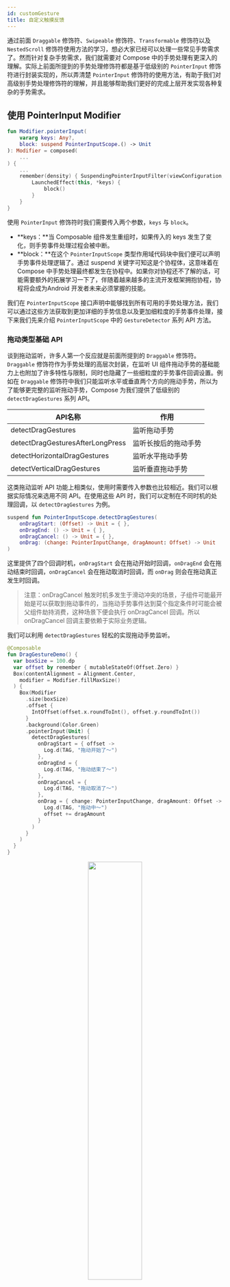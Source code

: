 ```yaml
---
id: customGesture
title: 自定义触摸反馈
---
```





通过前面 `Draggable` 修饰符、`Swipeable` 修饰符、`Transformable` 修饰符以及 `NestedScroll` 修饰符使用方法的学习，想必大家已经可以处理一些常见手势需求了。然而针对复杂手势需求，我们就需要对 Compose 中的手势处理有更深入的理解。实际上前面所提到的手势处理修饰符都是基于低级别的 `PointerInput` 修饰符进行封装实现的，所以弄清楚 `PointerInput` 修饰符的使用方法，有助于我们对高级别手势处理修饰符的理解，并且能够帮助我们更好的完成上层开发实现各种复杂的手势需求。

## 使用 PointerInput Modifier

```kotlin
fun Modifier.pointerInput(
    vararg keys: Any?,
    block: suspend PointerInputScope.() -> Unit
): Modifier = composed(
    ...
) {
    ...
    remember(density) { SuspendingPointerInputFilter(viewConfiguration, density) }.apply {
        LaunchedEffect(this, *keys) {
            block()
        }
    }
}
```

使用 `PointerInput` 修饰符时我们需要传入两个参数，`keys` 与 `block`。

- **keys：**当 Composable 组件发生重组时，如果传入的 keys 发生了变化，则手势事件处理过程会被中断。
- **block：**在这个 `PointerInputScope` 类型作用域代码块中我们便可以声明手势事件处理逻辑了。通过 suspend 关键字可知这是个协程体，这意味着在 Compose 中手势处理最终都发生在协程中。如果你对协程还不了解的话，可能需要额外的拓展学习一下了，伴随着越来越多的主流开发框架拥抱协程，协程将会成为Android 开发者未来必须掌握的技能。

我们在 `PointerInputScope` 接口声明中能够找到所有可用的手势处理方法，我们可以通过这些方法获取到更加详细的手势信息以及更加细粒度的手势事件处理，接下来我们先来介绍 `PointerInputScope` 中的 `GestureDetector` 系列 API 方法。

### 拖动类型基础 API

谈到拖动监听，许多人第一个反应就是前面所提到的 `Draggable` 修饰符。`Draggable` 修饰符作为手势处理的高层次封装，在监听 UI 组件拖动手势的基础能力上也附加了许多特性与限制，同时也隐藏了一些细粒度的手势事件回调设置。例如在 `Draggable` 修饰符中我们只能监听水平或垂直两个方向的拖动手势，所以为了能够更完整的监听拖动手势，Compose 为我们提供了低级别的 `detectDragGestures` 系列 API。

| API名称                          | 作用                 |
| -------------------------------- | -------------------- |
| detectDragGestures               | 监听拖动手势         |
| detectDragGesturesAfterLongPress | 监听长按后的拖动手势 |
| detectHorizontalDragGestures     | 监听水平拖动手势     |
| detectVerticalDragGestures       | 监听垂直拖动手势     |

这类拖动监听 API 功能上相类似，使用时需要传入参数也比较相近。我们可以根据实际情况来选用不同 API。在使用这些 API 时，我们可以定制在不同时机的处理回调，以 `detectDragGestures` 为例。

```kotlin
suspend fun PointerInputScope.detectDragGestures(
    onDragStart: (Offset) -> Unit = { },
    onDragEnd: () -> Unit = { },
    onDragCancel: () -> Unit = { },
    onDrag: (change: PointerInputChange, dragAmount: Offset) -> Unit
)
```

这里提供了四个回调时机，`onDragStart` 会在拖动开始时回调，`onDragEnd` 会在拖动结束时回调，`onDragCancel` 会在拖动取消时回调，而 `onDrag` 则会在拖动真正发生时回调。

> 注意：onDragCancel 触发时机多发生于滑动冲突的场景，子组件可能最开始是可以获取到拖动事件的，当拖动手势事件达到莫个指定条件时可能会被父组件劫持消费，这种场景下便会执行 onDragCancel 回调。所以 onDragCancel 回调主要依赖于实际业务逻辑。

我们可以利用 `detectDragGestures` 轻松的实现拖动手势监听。

```kotlin
@Composable
fun DragGestureDemo() {
  var boxSize = 100.dp
  var offset by remember { mutableStateOf(Offset.Zero) }
  Box(contentAlignment = Alignment.Center,
    modifier = Modifier.fillMaxSize()
  ) {
    Box(Modifier
      .size(boxSize)
      .offset {
        IntOffset(offset.x.roundToInt(), offset.y.roundToInt())
      }
      .background(Color.Green)
      .pointerInput(Unit) {
        detectDragGestures(
          onDragStart = { offset ->
            Log.d(TAG, "拖动开始了～")
          },
          onDragEnd = {
            Log.d(TAG, "拖动结束了～")
          },
          onDragCancel = {
            Log.d(TAG, "拖动取消了～")
          },
          onDrag = { change: PointerInputChange, dragAmount: Offset ->
            Log.d(TAG, "拖动中～")
            offset += dragAmount
          }
        )
      }
    )
  }
}
```

<div align = "center">
  <img src = {drag} width = "50%" height = "50%" />
</div>

### 点击类型基础 API

在 `PointerInputScope` 中，我们可以使用 `detectTapGestures` 设置更细粒度的点击监听回调。作为低级别点击监听 API，在发生点击时不会带有像 `Clickable` 修饰符与 `CombinedClickable` 修饰符那样会为所修饰的组件施加一个涟漪波纹效果动画的蒙层，我们能够根据需要进行更灵活的上层定制。

| API名称           | 作用         |
| ----------------- | ------------ |
| detectTapGestures | 监听点击手势 |

`detectTapGestures` 提供了四个可选事件回调，可以根据需求来设置不同点击事件回调。

```kotlin
suspend fun PointerInputScope.detectTapGestures(
  onDoubleTap: ((Offset) -> Unit)? = null,
  onLongPress: ((Offset) -> Unit)? = null,
  onPress: suspend PressGestureScope.(Offset) -> Unit = NoPressGesture,
  onTap: ((Offset) -> Unit)? = null
)
```

- onDoubleTap (可选)：双击时回调
- onLongPress (可选)：长按时回调
- onPress (可选)：按下时回调
- onTap (可选)：轻触时回调

这几种点击事件回调存在着先后次序的，并不是每次只会执行其中一个。`onPress` 是最普通的 `ACTION_DOWN` 事件，你的手指一旦按下便会回调。如果你连着按了两下，则会在执行两次 `onPress` 后执行 `onDoubleTap`。如果你的手指按下后不抬起，当达到长按的判定阈值 (400ms) 会执行 `onLongPress`。如果你的手指按下后快速抬起，在轻触的判定阈值内(100ms)会执行 `onTap` 回调。

总的来说， `onDoubleTap` 回调前必定会先回调 2 次 Press，而 onLongPress 与 onTap 回调前必定会回调 1 次 Press。

 `detectTapGestures` 使用起来非常简单，我们根据需求来设置不同点击事件回调即可。

```kotlin
@Composable
fun TapGestureDemo() {
    var boxSize = 100.dp
    Box(Modifier.fillMaxSize(), contentAlignment = Alignment.Center) {
        Box(Modifier
            .size(boxSize)
            .background(Color.Green)
            .pointerInput(Unit) {
                detectTapGestures(
                    onDoubleTap = { offset: Offset ->
                        Log.d(TAG, "发生双击操作了～")
                    },
                    onLongPress = { offset: Offset ->
                        Log.d(TAG, "发生长按操作了～")
                    },
                    onPress = {  offset: Offset ->
                        Log.d(TAG, "发生按下操作了～")
                    },
                    onTap = {  offset: Offset ->
                        Log.d(TAG, "发生轻触操作了～")
                    }
               )
           }
       )
   }
}
```

### 变换类型基础 API

使用 `detectTransformGestures` 可以获取到双指拖动、缩放与旋转手势操作中更具体的手势信息，例如重心。

| API名称                 | 作用                     |
| ----------------------- | ------------------------ |
| detectTransformGestures | 监听拖动、缩放与旋转手势 |

与 `Transfomer` 修饰符不同的是，通过这个 API 可以监听单指的拖动手势，和拖动类型基础 API所提供的功能一样，除此之外还支持监听双指缩放与旋转手势。反观 `Transfomer` 修饰符 只能监听到双指拖动手势，不知设计成这样的行为不一致是否是官方有意为之。

``` kotlin
suspend fun PointerInputScope.detectTransformGestures(
    panZoomLock: Boolean = false,
    onGesture: (centroid: Offset, pan: Offset, zoom: Float, rotation: Float) -> Unit
)
```

与 `Tranformable` 修饰符一样，`detectTransformGestures` 方法提供了两个参数。

- **panZoomLock**(可选)： 如果 panZoomLock 为真，则仅当在平移或缩放运动之前检测到旋转的触摸倾斜时才允许旋转。 如果没有，将检测到平移和缩放手势，但不会检测到旋转手势。 如果 panZoomLock 为 false，则一旦达到触摸倾斜，就会检测到所有三个手势
- **onGesture**(必须)：当拖动、缩放或旋转手势发生时回调

使用起来十分简单，我们仅需根据手势信息来更新状态就可以了。当我们处理旋转、缩放与拖动这类手势时，需要格外的注意 `Modifier` 调用次序，因为这会影响最终呈现效果。

```kotlin
@Preview
@Composable
fun TransformGestureDemo() {
    var boxSize = 100.dp
    var offset by remember { mutableStateOf(Offset.Zero) }
    var ratationAngle by remember { mutableStateOf(0f) }
    var scale by remember { mutableStateOf(1f) }
    Box(Modifier.fillMaxSize(), contentAlignment = Alignment.Center) {
        Box(Modifier
            .size(boxSize)
            .rotate(ratationAngle) // 需要注意offset与rotate的调用先后顺序
            .scale(scale)
            .offset {
                IntOffset(offset.x.roundToInt(), offset.y.roundToInt())
            }
            .background(Color.Green)
            .pointerInput(Unit) {
                detectTransformGestures(
                    panZoomLock = true, // 平移或缩放之后检测到旋转的倾斜时才不允许旋转
                    onGesture = { centroid: Offset, pan: Offset, zoom: Float, rotation: Float ->
                        offset += pan
                        scale *= zoom
                        ratationAngle += rotation
                    }
                )
            }
        )
    }
}
```

<div align = "center">
  <img src = {transform} width = "50%" height = "50%" />
</div>

### forEachGesture

前面提到 Compose 手势操作实际上是在协程中监听处理的，当协程处理完一轮手势交互后便会结束，当进行第二次手势交互时由于负责手势监听的协程已经结束，手势事件便会被丢弃掉。那我们该怎样才能让手势监听协程能够不断地处理每一轮的手势交互呢。我们很容易想到可以在外层嵌套一个 `while(true) `进行实现，然而这么做并不优雅，且也存在着一些问题。

当用户出现一连串手势操作时，很难保证各手势之间有清晰分界，即无法保证每一轮手势结束后，所有手指都是离开屏幕的。在传统 View 体系中，一次手指按下、移动到抬起过程中的所有手势事件可以看作是一个完整的手势交互序列。每当用户触摸屏幕交互时，我们可以根据这一次用户输入的手势交互序列中的手势信息进行相应的处理。

当第一轮手势处理结束或者被中断取消后，如果仍有手指留在屏幕。如果采用 `while(true)` 处理手势，则第二轮手势处理可能会使用第一轮手势交互序列中信息，导致出现不符预期的结果。

Compose 为我们提供了 `forEachGesture` 方法保证了每一轮手势处理逻辑的一致性。实际上前面我们所介绍的 GestureDetect 系列 API，其内部实现都使用了 `forEachGesture`。

通过 `forEachGesture` 的源码可知，每一轮手势处理结束后或本次手势处理被取消时，都会使用 `awaitAllPointersUp()` 保证所有手指均已抬起。并且同时也会与当前组件的生命周期对齐，当组件离开视图树时，手势监听也会随之结束。

```kotlin
suspend fun PointerInputScope.forEachGesture(block: suspend PointerInputScope.() -> Unit) {
    val currentContext = currentCoroutineContext()
    while (currentContext.isActive) {
        try {
          block()
          // 挂起等待所有手指抬起
          awaitAllPointersUp()
        } catch (e: CancellationException) {
            if (currentContext.isActive) {
                // 手势事件取消时，如果协程还存活则等待手指抬起再进行下一轮监听
                awaitAllPointersUp()
                throw e
            }
        }
    }
}
```

## 手势事件作用域 awaitPointerEventScope

我们前面介绍的 `GestureDetector` 系列 API 本质上仍然是一种封装，既然手势处理是在协程中完成的，所以**手势监听必然是通过协程的挂起恢复实现的，以取代传统的回调监听方式**。要想深入理解 Compose 手势处理，就需要学习更为底层的手势处理挂起方法。

在 `PointerInputScope` 中我们使用 `awaitPointerEventScope` 方法获得 `AwaitPointerEventScope` 作用域，在` AwaitPointerEventScope` 作用域中我们可以使用 Compose 中所有低级别的手势处理挂起方法。当 `awaitPointerEventScope` 内所有手势事件都处理完成后 `awaitPointerEventScop`e 便会恢复执行将 Lambda 中最后一行表达式的数值作为返回值返回。

```kotlin
suspend fun <R> awaitPointerEventScope(
    block: suspend AwaitPointerEventScope.() -> R
): R
```

我们在 `AwaitPointerEventScope` 中发现了以下这些基础手势方法，可以发现这些 API 均是挂起函数，接下来我们会对每个 API 进行描述说明。

| API名称                                | 作用                 |
| -------------------------------------- | -------------------- |
| awaitPointerEvent                      | 手势事件             |
| awaitFirstDown                         | 第一根手指的按下事件 |
| drag                                   | 拖动事件             |
| horizontalDrag                         | 水平拖动事件         |
| verticalDrag                           | 垂直拖动事件         |
| awaitDragOrCancellation                | 单次拖动事件         |
| awaitHorizontalDragOrCancellation      | 单次水平拖动事件     |
| awaitVerticalDragOrCancellation        | 单次垂直拖动事件     |
| awaitTouchSlopOrCancellation           | 有效拖动事件         |
| awaitHorizontalTouchSlopOrCancellation | 有效水平拖动事件     |
| awaitVerticalTouchSlopOrCancellation   | 有效垂直拖动事件     |

### 事件之源 awaitPointerEvent

之所以称这个 API 为事件之源，因为上层所有手势监听 API 都是基于这个 API 实现的，他的作用类似于传统 View 中的 `onTouchEvent() `。无论用户是按下、移动或抬起都将视作一次手势事件，当手势事件发生时 `awaitPointerEvent` 便会恢复返回监听到的屏幕上所有手指的交互信息。

```kotlin
forEachGesture {
    awaitPointerEventScope {
        var event = awaitPointerEvent()
        Log.d(TAG, "x: ${event.changes[0].position.x}, y: ${event.changes[0].position.y}")
    }
}
```

#### 手势事件分发

实际上 `awaitPointerEvent` 存在着一个可选参数 `PointerEventPass`，这个参数实际上是用来定制手势事件分发顺序的。

```kotlin
suspend fun awaitPointerEvent(
    pass: PointerEventPass = PointerEventPass.Main
): PointerEvent
```

通过 API 声明可以看到 `awaitPointerEvent` 有个可选参数 `PointerEventPass`，这个参数实际上是用来定制手势事件分发顺序的。

PointerEventPass 有 3 个枚举值可以让我们来决定手势的处理阶段。在 Compose 中，手势处理共有三个阶段：

- Initial：自上而下的分发手势事件
- Main：自下而上的分发手势事件
- Final：自上而下的分发手势事件

在 Inital 阶段，手势事件会在所有使用 Inital 参数的组件间**自上而下**的完成首次分发。利用 Inital 可以使父组件能够预先劫持消费手势事件，这类似于传统 View 中 onInterceptTouchEvent 的作用。

在 Main 阶段，手势事件会在所有使用 Main 参数的组件间**自下而上**的完成第二次分发。利用 Main 可以使子组件能先于父组件完成手势事件的处理，这有些类似于传统 View 中 onTouchEvent 的作用。

在 Final 阶段，手势事件会在所有使用 Final 参数的组件间**自上而下**的完成最后一次分发。Final阶段一般用来让组件了解经历过前面几个阶段后的手势事件消费情况，从而确定自身行为。例如按钮组件可以不再手指从按钮上移动开的事件，因为这个事件可能已被父组件滚动器用于滚动消费了

接下来我们通过一个嵌套组件的手势监听来演示事件的分发过程。当所有组件的手势监听均默认使用 Main 时，事件分发顺序为：第三层 -> 第二层 -> 第一层

<div align = "center">
  <img src = {boxnest} width = "50%" height = "50%"/>
</div>

而如果第一层组件使用 Inital，第二层组件使用 Final ，第三层组件使用 Main，事件分发顺序为：第一层 -> 第三层 -> 第二层

<div align = "center">
  <img src = {boxnest2} width = "50%" height = "50%"/>
</div>

接下来，我们换作四层嵌套来观察手势事件的分发，其中第一层与第三层使用 Initial，第二层使用 Final，第三层使用 Main，事件分发顺序为：第一层 -> 第三层 -> 第四层 -> 第二层

<div align = "center">
  <img src = {boxnest3} width = "50%" height = "50%"/>
</div>

```kotlin
@Composable
fun NestedBoxDemo() {
    Box(
        contentAlignment = Alignment.Center,
        modifier = Modifier
            .size(400.dp)
            .background(Color.Red)
            .pointerInput(Unit) {
                awaitPointerEventScope {
                    awaitPointerEvent(PointerEventPass.Initial)
                    Log.d(TAG, "first layer")
                }
            }
    ) {
        Box(
            contentAlignment = Alignment.Center,
            modifier = Modifier
                .size(200.dp)
                .background(Color.Blue)
                .pointerInput(Unit) {
                    awaitPointerEventScope {
                        awaitPointerEvent(PointerEventPass.Final)
                        Log.d(TAG, "second layer")
                    }
                }
        ) {
            Box(
                contentAlignment = Alignment.Center,
                modifier = Modifier
                    .size(100.dp)
                    .background(Color.Green)
                    .pointerInput(Unit) {
                        awaitPointerEventScope {
                            awaitPointerEvent(PointerEventPass.Initial)
                            Log.d(TAG, "third layer")
                        }
                    }
            ) {
                Box(
                    modifier = Modifier
                        .size(50.dp)
                        .background(Color.White)
                        .pointerInput(Unit) {
                            awaitPointerEventScope {
                                awaitPointerEvent(PointerEventPass.Main)
                                Log.d(TAG, "fourth layer")
                            }
                        }
                )
            }
        }
    }
}
```

#### 手势事件消费

在了解手势事件分发之后，我们接下来学习如何完成手势事件消费，我们看到 `awaitPointerEvent` 返回了一个 `PointerEvent` 实例。

```kotlin
actual data class PointerEvent internal constructor(
    actual val changes: List<PointerInputChange>,
    internal val motionEvent: MotionEvent?
)
```

从 PointerEvent 类的声明中可以看到包含了两个属性 changes 与 motionEvent。

- **motionEvent**：实际上就是传统 View 系统中的 MotionEvent，由于被声明 internal ，说明官方并不希望我们直接拿来使用。
- **changes**：其中包含了一次手势交互中所有手指的交互信息。在多指操作时，利用 `changes` 可以轻松定制多指手势处理。

可以看出**单指交互的完整信息被封装在了一个 PointerInputChange 实例中**，接下来我们看看 PointerInputChange 提供了哪些手势信息。

```kotlin
class PointerInputChange(
    val id: PointerId, // 手指Id
    val uptimeMillis: Long, // 当前手势事件的时间戳
    val position: Offset, // 当前手势事件相对组件左上角的位置
    val pressed: Boolean, // 当前手势是否按下
    val previousUptimeMillis: Long, // 上一次手势事件的时间戳
    val previousPosition: Offset, // 上一次手势事件相对组件左上角的位置
    val previousPressed: Boolean, // 上一次手势是否按下
    val consumed: ConsumedData, // 当前手势是否已被消费
    val type: PointerType = PointerType.Touch // 手势类型(鼠标、手指、手写笔、橡皮) 
)
```

利用这些丰富的手势信息，我们可以在上层定制实现各类复杂的交互手势。

可以看到其中的 consumed 成员记录着该事件是否已被消费，我们可以使用 `PointerInputChange` 提供的 consume 系列 API 来修改这个手势事件的消费标记。

| API名称                       | 作用                                          |
| ----------------------------- | --------------------------------------------- |
| changedToDown                 | 是否已经按下(按下手势已消费则返回false)       |
| changedToDownIgnoreConsumed   | 是否已经按下(忽略按下手势已消费标记)          |
| changedToUp                   | 是否已经抬起(按下手势已消费则返回false)       |
| changedToUpIgnoreConsumed     | 是否已经抬起(忽略按下手势已消费标记)          |
| positionChanged               | 是否位置发生了改变(移动手势已消费则返回false) |
| positionChangedIgnoreConsumed | 是否位置发生了改变(忽略已消费标记)            |
| positionChange                | 位置改变量(移动手势已消费则返回Offset.Zero)   |
| positionChangeIgnoreConsumed  | 位置改变量(忽略移动手势已消费标记)            |
| positionChangeConsumed        | 当前移动手势是否已被消费                      |
| anyChangeConsumed             | 当前按下手势或移动手势是否有被消费            |
| consumeDownChange             | 消费按下手势                                  |
| consumePositionChange         | 消费移动手势                                  |
| consumeAllChanges             | 消费按下与移动手势                            |
| isOutOfBounds                 | 当前手势是否在固定范围内                      |

前面提到，我们可以通过设置 `PointerEventPass` 来定制嵌套组件间手势事件分发顺序。假设分发流程中组件 A 预先获取到了手势信息并进行消费，手势事件仍然会被之后的组件 B 获取得到。组件 B 在使用 `positionChange` 获取的偏移值时会返回 `Offset.ZERO`，这是因为此时该手势事件已被标记为已消费的状态。当然组件 B 也可以通过 IgnoreConsumed 系列 API 突破已消费标记的限制获取到手势信息。

我们仍然通过前面使用的嵌套组件示例子来看看手势事件的消费。我们的嵌套组件中第一层组件使用 Inital，第二层组件使用 Final ，第三层组件使用 Main。

<div align = "center">
  <img src = {boxnest2} width = "50%" height = "50%"/>
</div>

我们在第三层组件的手势事件监听中进行消费，因为我们知道手势事件会交由第一层, 再交由第三层，最后交由第二层。第三层组件处于本次手势分发流程的中间位置。

当我们在第三层组件消费了` ACTION_DOWN` 后，之后处理的第二层组件接收的手势事件仍是被标记为消费状态的。

```kotlin
@Composable
fun ConsumeDemo() {
    Box(
        contentAlignment = Alignment.Center,
        modifier = Modifier
            .fillMaxSize()
            .pointerInput(Unit) {
                awaitPointerEventScope {
                    var event = awaitPointerEvent(PointerEventPass.Initial)
                    Log.d(TAG, "first layer, downChange: ${event.changes[0].consumed.downChange}")
                }
            }
    ) {
        Box(
            contentAlignment = Alignment.Center,
            modifier = Modifier
                .size(400.dp)
                .background(Color.Blue)
                .pointerInput(Unit) {
                    awaitPointerEventScope {
                        var event = awaitPointerEvent(PointerEventPass.Final)
                        Log.d(TAG, "second layer, downChange: ${event.changes[0].consumed.downChange}")
                    }
                }
        ) {
            Box(
                Modifier
                    .size(200.dp)
                    .background(Color.Green)
                    .pointerInput(Unit) {
                        awaitPointerEventScope {
                            var event = awaitPointerEvent()
                            event.changes[0].consumeDownChange() // 消费手势事件
                            Log.d(TAG, "third layer, downChange: ${event.changes[0].consumed.downChange}")
                        }
                    }
            )
        }
    }
}
```

介绍完 Compose 的手势事件分发与消费，想必大家已经对 `awaitPointerEvent` 这个低级别基础手势监听 API 已经有了足够的了解。然而在实际场景中我们还是应该更多的依赖上层封装完善的 API，因为当手势逻辑变得越来越复杂时，维护手势交互处理逻辑的难度也会越来越大。接下来我们来介绍 `AwaitPointerEventScope` 中基于 `awaitPointerEvent` 实现的几个常用手势监听挂起方法。

### awaitFirstDown

`awaitFirstDown` 将等待第一根手指 `ACTION_DOWN` 事件时恢复执行，并将手指按下事件返回。翻阅源码可以看出其内部实现原理并不复杂。

```kotlin
suspend fun AwaitPointerEventScope.awaitFirstDown(
    requireUnconsumed: Boolean = true
): PointerInputChange {
    var event: PointerEvent
    do {
        // 监听手势事件
        event = awaitPointerEvent()
    } while (
    // 遍历每一根手指的事件信息
        !event.changes.fastAll {
            // 需要没有被消费过的手势事件
            if (requireUnconsumed) {
                // 返回该事件是否是一个还没有被消费的DOWN事件
                // 当返回 false 时说明是不是DOWN事件或已被消费的DOWN事件
                it.changedToDown()
            } else {
                // 返回该事件是否是一个DOWN事件，忽略是否已被消费
                // 当返回 false 时说明是不是DOWN事件
                it.changedToDownIgnoreConsumed()
            }
        }
    )
    // 返回第一根手指的事件信息
    return event.changes[0]
}
```

### drag

我们前面提到的 `detectDragGestures`，以及更为上层的 `Draggable` 修饰符内部都是使用 `drag` 挂起方法来实现拖动监听的。通过函数签名可以看到我们不仅需要手指拖动的监听回调，还需传入手指的标识信息，表示监听具体哪根手指的拖动手势。

```kotlin
suspend fun AwaitPointerEventScope.drag(
    pointerId: PointerId,
    onDrag: (PointerInputChange) -> Unit
)
```

我们可以先利用 ` awaitFirstDown` 获取到记录着交互信息的 `PointerInputChange` 实例，其中 `id` 字段记录着发生 ` ACTION_DOWN` 事件的手指标识信息。通过结合 `forEachGesture`、`awaitFirstDown` 与 `drag`，我们便可以实现一个简单的拖动手势监听了。

```kotlin
@Composable
fun BaseDragGestureDemo() {
    var boxSize = 100.dp
    var offset by remember { mutableStateOf(Offset.Zero) }
    Box(contentAlignment = Alignment.Center,
        modifier = Modifier.fillMaxSize()
    ) {
        Box(Modifier
            .size(boxSize)
            .offset {
                IntOffset(offset.x.roundToInt(), offset.y.roundToInt())
            }
            .background(Color.Green)
            .pointerInput(Unit) {
                forEachGesture {
                    awaitPointerEventScope {
                        // 获取第一根手指的DOWN事件
                        var downEvent = awaitFirstDown()
                        // 根据手指标识符跟踪多痛手势
                        drag(downEvent.id) {
                            // 根据手势位置改变量更新偏移量状态
                            offset += it.positionChange()
                        }
                    }
                }
            }
        )
    }
}
```

### awaitDragOrCancellation

与 `drag` 不同的是，`awaitDragOrCancellation` 负责监听单次拖动事件。当该手指抬起时，如果有其他手指还在屏幕上，则会选择其中一根手指来继续追踪手势。当最后一根手指离开屏幕时则会返回抬起事件。

当手指拖动事件已经在 Main 阶段被消费，拖动行为会被认为已经取消，此时会返回 `null`。如果在调用 `awaitDragOrCancellation` 前，`pointId` 对应手指没有产生 `ACTION_DOWN` 事件则也会返回` null`。当然我们也可以使用 `awaitDragOrCancellation  `来完成 UI 拖动手势处理流程。

```kotlin
Box(Modifier
    .size(boxSize)
    .offset {
        IntOffset(offset.x.roundToInt(), offset.y.roundToInt())
    }
    .background(Color.Green)
    .pointerInput(Unit) {
        forEachGesture {
            awaitPointerEventScope {
                // 获取第一根手指的DOWN事件
                var downPointer = awaitFirstDown()
                while (true) {
                    // 根据手指标识符跟踪拖动手势，手指抬起货拖动事件被消费时返回null
                    var event = awaitDragOrCancellation(downPointer.id)
                    if (event == null) {
                        // 拖动事件被取消
                        break
                    }
                  	if (event.changedToUp()) {
                			// 所有手指均已抬起
                			break
            				}
                    // 根据手势位置改变量更新偏移量状态
                    offset += event.positionChange()
                }
            }
        }
    }
)
```

### awaitTouchSlopOrCancellation

`awaitTouchSlopOrCancellation` 用于定制监听一次有效的拖动行为，这里的有效是开发者自己来定制的。在使用时，我们需要设置一个 `pointId` ，表示我们希望追踪手势事件的手指标识符。当该手指抬起时，如果有其他手指还在屏幕上，则会选择其中一根手指来继续追踪手势，而如果已经没有手指在屏幕上了则返回 `null`。如果在调用 `awaitTouchSlopOrCancellation` 前，`pointId` 对应手指没有产生 `ACTION_DOWN` 事件则也会返回 `null`。

`onTouchSlopReached` 会在超过 `ViewConfiguration` 中所设定的阈值 `touchSlop` 时回调。如果根据事件信息我们希望接收这次手势事件，则应该通过 ` change` 调用 `consumePositionChange` 进行消费，此时 `awaitTouchSlopOrCancellation` 会恢复执行，并返回当前 `PointerInputChange`。如果不消费，则会继续挂起检测滑动位移。我们将会在下一小节中演示该如何使用 `awaitTouchSlopOrCancellation`。

```kotlin
suspend fun AwaitPointerEventScope.awaitTouchSlopOrCancellation(
  pointerId: PointerId,
  onTouchSlopReached: (change: PointerInputChange, overSlop: Offset) -> Unit
)
```

